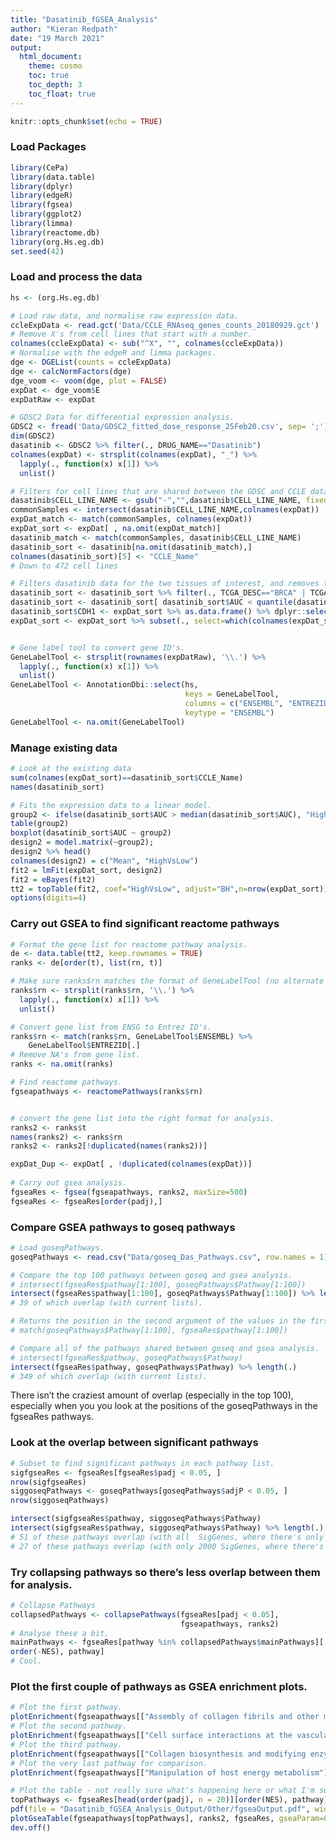 ```yaml
---
title: "Dasatinib_fGSEA_Analysis"
author: "Kieran Redpath"
date: "19 March 2021"
output:
  html_document:
    theme: cosmo
    toc: true
    toc_depth: 3
    toc_float: true
---
```


```r
knitr::opts_chunk$set(echo = TRUE)
```

### Load Packages
```r
library(CePa)
library(data.table)
library(dplyr)
library(edgeR)
library(fgsea)
library(ggplot2)
library(limma)
library(reactome.db)
library(org.Hs.eg.db)
set.seed(42)
```

### Load and process the data
```r
hs <- (org.Hs.eg.db)

# Load raw data, and normalise raw expression data.
ccleExpData <- read.gct('Data/CCLE_RNAseq_genes_counts_20180929.gct')
# Remove X's from cell lines that start with a number.
colnames(ccleExpData) <- sub("^X", "", colnames(ccleExpData))
# Normalise with the edgeR and limma packages.
dge <- DGEList(counts = ccleExpData)
dge <- calcNormFactors(dge)
dge_voom <- voom(dge, plot = FALSE)
expDat <- dge_voom$E
expDatRaw <- expDat

# GDSC2 Data for differential expression analysis.
GDSC2 <- fread('Data/GDSC2_fitted_dose_response_25Feb20.csv', sep= ';')
dim(GDSC2)
dasatinib <- GDSC2 %>% filter(., DRUG_NAME=="Dasatinib")
colnames(expDat) <- strsplit(colnames(expDat), "_") %>% 
  lapply(., function(x) x[1]) %>% 
  unlist()

# Filters for cell lines that are shared between the GDSC and CCLE datasets.
dasatinib$CELL_LINE_NAME <- gsub("-","",dasatinib$CELL_LINE_NAME, fixed=TRUE)
commonSamples <- intersect(dasatinib$CELL_LINE_NAME,colnames(expDat))
expDat_match <- match(commonSamples, colnames(expDat))
expDat_sort <- expDat[ , na.omit(expDat_match)]
dasatinib_match <- match(commonSamples, dasatinib$CELL_LINE_NAME)
dasatinib_sort <- dasatinib[na.omit(dasatinib_match),]
colnames(dasatinib_sort)[5] <- "CCLE_Name"
# Down to 472 cell lines

# Filters dasatinib data for the two tissues of interest, and removes the middle 33% of samples (based on AUC), so that we're only looking at the extremes. Then filters "expDat_sort" so it's also only these cell lines, those that have data for the drug of interest, and CDH1 expression data.
dasatinib_sort <- dasatinib_sort %>% filter(., TCGA_DESC=="BRCA" | TCGA_DESC=="STAD")  
dasatinib_sort <- dasatinib_sort[ dasatinib_sort$AUC < quantile(dasatinib_sort$AUC , 0.33) | dasatinib_sort$AUC > quantile(dasatinib_sort$AUC, 0.66), ]
dasatinib_sort$CDH1 <- expDat_sort %>% as.data.frame() %>% dplyr::select(., which(colnames(.) %in% dasatinib_sort$CCLE_Name)) %>%  .["ENSG00000039068.14",] %>% as.vector() %>% t()
expDat_sort <- expDat_sort %>% subset(., select=which(colnames(expDat_sort) %in% dasatinib_sort$CCLE_Name))


# Gene label tool to convert gene ID's.
GeneLabelTool <- strsplit(rownames(expDatRaw), '\\.') %>% 
  lapply(., function(x) x[1]) %>% 
  unlist()
GeneLabelTool <- AnnotationDbi::select(hs,
                                       keys = GeneLabelTool,
                                       columns = c("ENSEMBL", "ENTREZID", "SYMBOL"),
                                       keytype = "ENSEMBL")
GeneLabelTool <- na.omit(GeneLabelTool)
```
### Manage existing data
```r
# Look at the existing data
sum(colnames(expDat_sort)==dasatinib_sort$CCLE_Name)
names(dasatinib_sort)

# Fits the expression data to a linear model.
group2 <- ifelse(dasatinib_sort$AUC > median(dasatinib_sort$AUC), "High", "Low")
table(group2)
boxplot(dasatinib_sort$AUC ~ group2)
design2 = model.matrix(~group2);
design2 %>% head()
colnames(design2) = c("Mean", "HighVsLow")
fit2 = lmFit(expDat_sort, design2)
fit2 = eBayes(fit2)
tt2 = topTable(fit2, coef="HighVsLow", adjust="BH",n=nrow(expDat_sort))
options(digits=4)
```


### Carry out GSEA to find significant reactome pathways
```r
# Format the gene list for reactome pathway analysis.
de <- data.table(tt2, keep.rownames = TRUE)
ranks <- de[order(t), list(rn, t)]

# Make sure ranks$rn matches the format of GeneLabelTool (no alternate transcripts).
ranks$rn <- strsplit(ranks$rn, '\\.') %>% 
  lapply(., function(x) x[1]) %>% 
  unlist()

# Convert gene list from ENSG to Entrez ID's.
ranks$rn <- match(ranks$rn, GeneLabelTool$ENSEMBL) %>% 
    GeneLabelTool$ENTREZID[.]
# Remove NA's from gene list.
ranks <- na.omit(ranks)

# Find reactome pathways.
fgseapathways <- reactomePathways(ranks$rn)


# convert the gene list into the right format for analysis.
ranks2 <- ranks$t
names(ranks2) <- ranks$rn
ranks2 <- ranks2[!duplicated(names(ranks2))]

expDat_Dup <- expDat[ , !duplicated(colnames(expDat))]  
  
# Carry out gsea analysis.
fgseaRes <- fgsea(fgseapathways, ranks2, maxSize=500)
fgseaRes <- fgseaRes[order(padj),]
```

### Compare GSEA pathways to goseq pathways
```r
# Load goseqPathways.
goseqPathways <- read.csv("Data/goseq_Das_Pathways.csv", row.names = 1)

# Compare the top 100 pathways between goseq and gsea analysis.
# intersect(fgseaRes$pathway[1:100], goseqPathways$Pathway[1:100])
intersect(fgseaRes$pathway[1:100], goseqPathways$Pathway[1:100]) %>% length(.)
# 39 of which overlap (with current lists).

# Returns the position in the second argument of the values in the first argument.
# match(goseqPathways$Pathway[1:100], fgseaRes$pathway[1:100])

# Compare all of the pathways shared between goseq and gsea analysis.
# intersect(fgseaRes$pathway, goseqPathways$Pathway)
intersect(fgseaRes$pathway, goseqPathways$Pathway) %>% length(.)
# 349 of which overlap (with current lists).
```

There isn't the craziest amount of overlap (especially in the top 100), especially when you you look at the positions of the goseqPathways in the fgseaRes pathways.

### Look at the overlap between significant pathways
```r
# Subset to find significant pathways in each pathway list.
sigfgseaRes <- fgseaRes[fgseaRes$padj < 0.05, ]
nrow(sigfgseaRes)
siggoseqPathways <- goseqPathways[goseqPathways$adjP < 0.05, ]
nrow(siggoseqPathways)

intersect(sigfgseaRes$pathway, siggoseqPathways$Pathway)
intersect(sigfgseaRes$pathway, siggoseqPathways$Pathway) %>% length(.)
# 51 of these pathways overlap (with all  SigGenes, where there's only 76 from goseq anyway).
# 27 of these pathways overlap (with only 2000 SigGenes, where there's only 28 from goseq anyway).
```

### Try collapsing pathways so there's less overlap between them for analysis.
```r
# Collapse Pathways
collapsedPathways <- collapsePathways(fgseaRes[padj < 0.05],
                                      fgseapathways, ranks2)
# Analyse these a bit.
mainPathways <- fgseaRes[pathway %in% collapsedPathways$mainPathways][
order(-NES), pathway]
# Cool.
```

### Plot the first couple of pathways as GSEA enrichment plots.
```r
# Plot the first pathway.
plotEnrichment(fgseapathways[["Assembly of collagen fibrils and other multimeric structures"]], ranks2)
# Plot the second pathway.
plotEnrichment(fgseapathways[["Cell surface interactions at the vascular wall"]], ranks2)
# Plot the third pathway.
plotEnrichment(fgseapathways[["Collagen biosynthesis and modifying enzymes"]], ranks2)
# Plot the very last pathway for comparison.
plotEnrichment(fgseapathways[["Manipulation of host energy metabolism"]], ranks2)

# Plot the table - not really sure what's happening here or what I'm supposed to be seeing
topPathways <- fgseaRes[head(order(padj), n = 20)][order(NES), pathway]
pdf(file = "Dasatinib_fGSEA_Analysis_Output/Other/fgseaOutput.pdf", width = 11, height = 25)
plotGseaTable(fgseapathways[topPathways], ranks2, fgseaRes, gseaParam=0.5, colwidths = c(5, 3, 0.8, 1.2, 1.2), render = TRUE)
dev.off()
```



